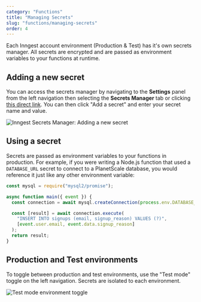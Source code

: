 ```yaml
---
category: "Functions"
title: "Managing Secrets"
slug: "functions/managing-secrets"
order: 4
---
```


Each Inngest account environment (Production & Test) has it's own secrets manager. All secrets are encrypted and are passed as environment variables to your functions at runtime.

## Adding a new secret

You can access the secrets manager by navigating to the **Settings** panel from the left navigation then selecting the **Secrets Manager** tab or clicking [this direct link](https://app.inngest.com/settings/secrets). You can then click "Add a secret" and enter your secret name and value.

![Inngest Secrets Manager: Adding a new secret](/assets/docs/managing-secrets/secrets-manager.png)

## Using a secret

Secrets are passed as environment variables to your functions in production. For example, if you were writing a Node.js function that used a `DATABASE_URL` secret to connect to a PlanetScale database, you would reference it just like any other environment variable:

```js
const mysql = require("mysql2/promise");

async function main({ event }) {
  const connection = await mysql.createConnection(process.env.DATABASE_URL);

  const [result] = await connection.execute(
    "INSERT INTO signups (email, signup_reason) VALUES (?)",
    [event.user.email, event.data.signup_reason]
  );
  return result;
}
```

## Production and Test environments

To toggle between production and test environments, use the "Test mode" toggle on the left navigation. Secrets are isolated to each environment.

![Test mode environment toggle](/assets/docs/managing-secrets/test-mode-toggle.png)
